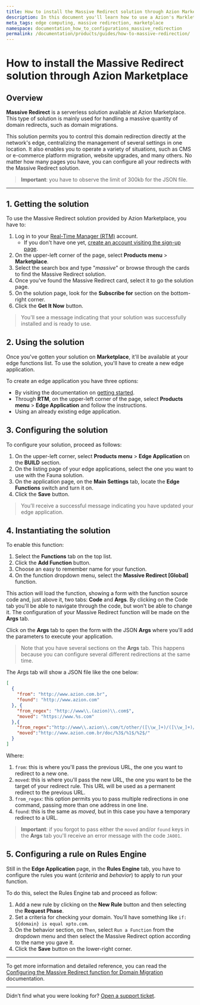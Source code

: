 ```yaml
---
title: How to install the Massive Redirect solution through Azion Marketplace
description: In this document you'll learn how to use a Azion's Markletplace solution to redirect your domains.
meta_tags: edge computing, massive redirection, marketplace
namespace: documentation_how_to_configurations_massive_redirection
permalink: /documentation/products/guides/how-to-massive-redirection/
---
```


# How to install the Massive Redirect solution through Azion Marketplace

## Overview

**Massive Redirect** is a serverless solution available at Azion Marketplace. This type of solution is mainly used for handling a massive quantity of domain redirects, such as domain migrations.

This solution permits you to control this domain redirection directly at the network's edge, centralizing the management of several settings in one location. It also enables you to operate a variety of situations, such as CMS or e-commerce platform migration, website upgrades, and many others. No matter how many pages you have, you can configure all your redirects with the Massive Redirect solution.

> **Important**: you have to observe the limit of 300kb for the JSON file.

---

## 1. Getting the solution

To use the Massive Redirect solution provided by Azion Marketplace, you have to:

1. Log in to your [Real-Time Manager (RTM)](https://manager.azion.com/) account.
    - If you don't have one yet, [create an account visiting the sign-up page](https://manager.azion.com/signup/).
2. On the upper-left corner of the page, select **Products menu** > **Marketplace**.
3. Select the search box and type "*massive*" or browse through the cards to find the Massive Redirect solution.
4. Once you've found the Massive Redirect card, select it to go the solution page.
5. On the solution page, look for the **Subscribe for** section on the bottom-right corner.
6. Click the **Get It Now** button.

> You'll see a message indicating that your solution was successfully installed and is ready to use.

## 2. Using the solution

Once you've gotten your solution on **Marketplace**, it'll be available at your edge functions list. To use the solution, you'll have to create a new edge application.

To create an edge application you have three options:

- By visiting the documentation on [getting started](/en/documentation/products/getting-started/). 
- Through **RTM**, on the upper-left corner of the page, select **Products menu** > **Edge Application** and follow the instructions.
- Using an already existing edge application.

## 3. Configuring the solution

To configure your solution, proceed as follows:

1. On the upper-left corner, select **Products menu** > **Edge Application** on the **BUILD** section.
2. On the listing page of your edge applications, select the one you want to use with the Fauna solution.
3. On the application page, on the **Main Settings** tab, locate the **Edge Functions** switch and turn it on.
4. Click the **Save** button.

> You’ll receive a successful message indicating you have updated your edge application.

## 4. Instantiating the solution

To enable this function:
1. Select the **Functions** tab on the top list.
2. Click the **Add Function** button.
3. Choose an easy to remember name for your function.
4. On the function dropdown menu, select the **Massive Redirect [Global]** function.

This action will load the function, showing a form with the function source code and, just above it, two tabs: **Code** and **Args**. By clicking on the Code tab you'll be able to navigate through the code, but won't be able to change it. The configuration of your Massive Redirect function will be made on the **Args** tab.

Click on the **Args** tab to open the form with the JSON **Args** where you'll add the parameters to execute your application.

> Note that you have several sections on the **Args** tab. This happens because you can configure several different redirections at the same time.

The Args tab will show a JSON file like the one below:

```json
[
  {
    "from": "http://www.azion.com.br",
    "found": "http://www.azion.com"
  }, {
    "from_regex": "http://www\\.(azion)\\.com$",
    "moved": "https://www.%s.com"
  },{
    "from_regex":"http://www\\.azion\\.com/t/other/([\\w_]+)/([\\w_]+)/([\\w_]+)/$",
    "moved":"http://www.azion.com.br/doc/%3$/%1$/%2$/"
  }
]
```

Where:
1. `from`: this is where you'll pass the previous URL, the one you want to redirect to a new one.
2. `moved`: this is where you'll pass the new URL, the one you want to be the target of your redirect rule. This URL will be used as a permanent redirect to the previous URL.
3. `from_regex`: this option permits you to pass multiple redirections in one command, passing more than one address in one line.
4. `found`: this is the same as *moved*, but in this case you have a temporary redirect to a URL.

> **Important**: if you forgot to pass either the `moved` and/or `found` keys in the **Args** tab you'll receive an error message with the code `JA001`. 

## 5. Configuring a rule on Rules Engine

Still in the **Edge Application** page, in the **Rules Engine** tab, you have to configure the rules you want (*criteria* and *behavior*) to apply to run your function.

To do this, select the Rules Engine tab and proceed as follow:

1. Add a new rule by clicking on the **New Rule** button and then selecting the **Request Phase**.
2. Set a criteria for checking your domain. You'll have something like `if: ${domain} is equal xpto.com`.
3. On the behavior section, on `Then`, select `Run a Function` from the dropdown menu and then select the Massive Redirect option according to the name you gave it. 
4. Click the **Save** button on the lower-right corner.

---

To get more information and detailed reference, you can read the [Configuring the Massive Redirect function for Domain Migration](/en/documentation/products/guides/massive-redirect/) documentation.

---

Didn’t find what you were looking for? [Open a support ticket](https://tickets.azion.com/).

